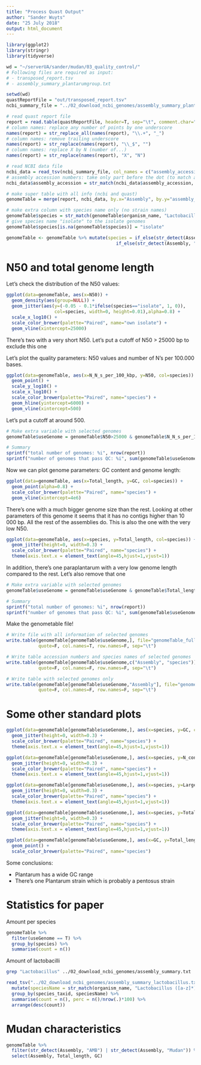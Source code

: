```yaml
---
title: "Process Quast Output"
author: "Sander Wuyts"
date: "25 July 2018"
output: html_document
---
```


```r
library(ggplot2)
library(stringr)
library(tidyverse)

wd = "~/serverUA/sander/mudan/03_quality_control/"
# Following files are required as input:
# - transposed_report.tsv 
# - assembly_summary_plantarumgroup.txt

setwd(wd)
quastReportFile = "out/transposed_report.tsv" 
ncbi_summary_file = "../02_download_ncbi_genomes/assembly_summary_plantarumgroup.txt"

# read quast report file
report = read.table(quastReportFile, header=T, sep="\t", comment.char="", quote="")
# column names: replace any number of points by one underscore
names(report) = str_replace_all(names(report), "\\.+", "_")
# column names: remove trailing underscore
names(report) = str_replace(names(report), "\\_$", "")
# column names: replace X by N (number of...)
names(report) = str_replace(names(report), "X", "N")

# read NCBI data file
ncbi_data = read_tsv(ncbi_summary_file, col_names = c("assembly_accession", "bioproject", "biosample", "wgs_master", "refseq_category","taxid", "species_taxid",  "organism_name", "infraspecific_name", "isolate", "version_status", "assembly_level", "release_type",  "genome_rep", "seq_rel_date", "asm_name", "submitter", "gbrs_paired_asm", "paired_asm_comp","ftp_path",  "excluded_from_refseq","dunno"))
# assembly accession numbers: take only part before the dot (to match accession numbers in quast table)
ncbi_data$assembly_accession = str_match(ncbi_data$assembly_accession, "(.*)( |\\.)")[,2]

# make super table with all info (ncbi and quast)
genomeTable = merge(report, ncbi_data, by.x="Assembly", by.y="assembly_accession", all.x=T)

# make extra column with species name only (no strain names)
genomeTable$species = str_match(genomeTable$organism_name, "Lactobacillus ([a-z]*)")[,2]
# give species name "isolate" to the isolate genomes
genomeTable$species[is.na(genomeTable$species)] = "isolate"

genomeTable <- genomeTable %>% mutate(species = if_else(str_detect(Assembly,"Mudanjiangensis"), "mudanjiangensis", 
                                         if_else(str_detect(Assembly, "Herbarum"), "herbarum", species)))

```

# N50 and total genome length

Let's check the distribution of the N50 values:

```r
ggplot(data=genomeTable, aes(x=N50)) +
  geom_density(aes(group=NULL)) +
  geom_jitter(aes(y=(-0.05 - 0.1*ifelse(species=="isolate", 1, 0)),
                  col=species, width=0, height=0.01),alpha=0.8) +
  scale_x_log10() +
  scale_color_brewer(palette="Paired", name="own isolate") +
  geom_vline(xintercept=25000)
```

There's two with a very short N50. Let's put a cutoff of N50  > 25000 bp to exclude this one

Let's plot the quality parameters: N50 values and number of N's per 100.000 bases. 

```r
ggplot(data=genomeTable, aes(x=N_N_s_per_100_kbp, y=N50, col=species)) +
  geom_point() +
  scale_y_log10() +
  scale_x_log10() +
  scale_color_brewer(palette="Paired", name="species") +
  geom_hline(yintercept=6000) +
  geom_vline(xintercept=500)
```

Let's put a cutoff at around 500.

```r
# Make extra variable with selected genomes
genomeTable$useGenome = genomeTable$N50>25000 & genomeTable$N_N_s_per_100_kbp<500

# Summary
sprintf("total number of genomes: %i", nrow(report))
sprintf("number of genomes that pass QC: %i", sum(genomeTable$useGenome))
```

Now we can plot genome parameters: GC content and genome length: 

```r
ggplot(data=genomeTable, aes(x=Total_length, y=GC, col=species)) +
  geom_point(alpha=0.8) +
  scale_color_brewer(palette="Paired", name="species") +
  geom_vline(xintercept=4e6)
```

There's one with a much bigger genome size than the rest. Looking at other parameters of this genome it seems that it has no contigs higher than 10 000 bp. All the rest of the assemblies do. This is also the one with the very low N50. 

```r
ggplot(data=genomeTable, aes(x=species, y=Total_length, col=species)) +
  geom_jitter(height=0, width=0.3) +
  scale_color_brewer(palette="Paired", name="species") + 
  theme(axis.text.x = element_text(angle=45,hjust=1,vjust=1))
```

In addition, there's one paraplantarum with a very low genome length compared to the rest. Let's also remove that one

```r
# Make extra variable with selected genomes
genomeTable$useGenome = genomeTable$useGenome & genomeTable$Total_length<4.5e6 & genomeTable$Total_length>2e6

# Summary
sprintf("total number of genomes: %i", nrow(report))
sprintf("number of genomes that pass QC: %i", sum(genomeTable$useGenome))
```

Make the genometable file!

```r
# Write file with all information of selected genomes
write.table(genomeTable[genomeTable$useGenome,], file="genomeTable_full.tsv",
            quote=F, col.names=T, row.names=F, sep="\t")

# Write table accession numbers and species names of selected genomes
write.table(genomeTable[genomeTable$useGenome,c("Assembly", "species")], file="genomeTable.tsv",
            quote=F, col.names=F, row.names=F, sep="\t")

# Write table with selected genomes only
write.table(genomeTable[genomeTable$useGenome,"Assembly"], file="genomesToUse.txt",
            quote=F, col.names=F, row.names=F, sep="\t")
```

# Some other standard plots

```r
ggplot(data=genomeTable[genomeTable$useGenome,], aes(x=species, y=GC, col=species)) +
  geom_jitter(height=0, width=0.3) +
  scale_color_brewer(palette="Paired", name="species") + 
  theme(axis.text.x = element_text(angle=45,hjust=1,vjust=1))
```

```r
ggplot(data=genomeTable[genomeTable$useGenome,], aes(x=species, y=N_contigs, col=species)) +
  geom_jitter(height=0, width=0.3) +
  scale_color_brewer(palette="Paired", name="species") + 
  theme(axis.text.x = element_text(angle=45,hjust=1,vjust=1))
```

```r
ggplot(data=genomeTable[genomeTable$useGenome,], aes(x=species, y=Largest_contig, col=species)) +
  geom_jitter(height=0, width=0.3) +
  scale_color_brewer(palette="Paired", name="species") + 
  theme(axis.text.x = element_text(angle=45,hjust=1,vjust=1))
```

```r
ggplot(data=genomeTable[genomeTable$useGenome,], aes(x=species, y=Total_length, col=species)) +
  geom_jitter(height=0, width=0.3) +
  scale_color_brewer(palette="Paired", name="species") + 
  theme(axis.text.x = element_text(angle=45,hjust=1,vjust=1))
```

```r
ggplot(data=genomeTable[genomeTable$useGenome,], aes(x=GC, y=Total_length, col=species)) +
  geom_point() +
  scale_color_brewer(palette="Paired", name="species") 
```


Some conclusions:

* Plantarum has a wide GC range
* There's one Plantarum strain which is probably a pentosus strain


# Statistics for paper

Amount per species

```r
genomeTable %>%
  filter(useGenome == T) %>%
  group_by(species) %>%
  summarise(count = n())
```

Amount of lactobacilli

```bash
grep "Lactobacillus" ../02_download_ncbi_genomes/assembly_summary.txt  > ../02_download_ncbi_genomes/assembly_summary_lactobacillus.txt
```
```r
read_tsv("../02_download_ncbi_genomes/assembly_summary_lactobacillus.txt", col_names = c("assembly_accession", "bioproject", "biosample", "wgs_master", "refseq_category","taxid", "species_taxid",  "organism_name", "infraspecific_name", "isolate", "version_status", "assembly_level", "release_type",  "genome_rep", "seq_rel_date", "asm_name", "submitter", "gbrs_paired_asm", "paired_asm_comp","ftp_path",  "excluded_from_refseq","dunno")) %>%
  mutate(speciesName = str_match(organism_name, "Lactobacillus ([a-z]*)")[,2]) %>%
  group_by(species_taxid, speciesName) %>%
  summarise(count = n(), perc = n()/nrow(.)*100) %>%
  arrange(desc(count)) 
```

# Mudan characteristics

```r
genomeTable %>%
  filter(str_detect(Assembly, "AMB") | str_detect(Assembly, "Mudan")) %>%
  select(Assembly, Total_length, GC)
```


